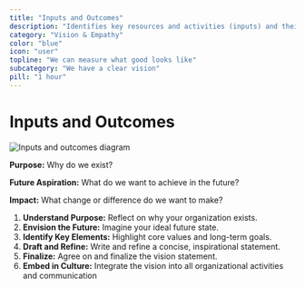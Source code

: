```yaml
---
title: "Inputs and Outcomes"
description: "Identifies key resources and activities (inputs) and their desired results (outcomes) to develop relevant metrics for success."
category: "Vision & Empathy"
color: "blue"
icon: "user"
topline: "We can measure what good looks like"
subcategory: "We have a clear vision"
pill: "1 hour"
---
```



# Inputs and Outcomes

![Inputs and outcomes diagram](./inputs-and-outcomes.png)

**Purpose:**
Why do we exist?

**Future Aspiration:**
What do we want to achieve in the future?

**Impact:**
What change or difference do we want to make?

1. **Understand Purpose:** Reflect on why your organization exists.
2. **Envision the Future:** Imagine your ideal future state.
3. **Identify Key Elements:** Highlight core values and long-term goals.
4. **Draft and Refine:** Write and refine a concise, inspirational statement.
5. **Finalize:** Agree on and finalize the vision statement.
6. **Embed in Culture:** Integrate the vision into all organizational activities and communication
